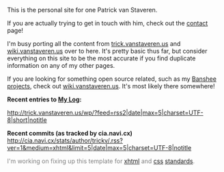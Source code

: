 This is the personal site for one Patrick van Staveren.

If you are actually trying to get in touch with him, check out the [[Contact|contact]] page!

I'm busy porting all the content from [http://trick.vanstaveren.us trick.vanstaveren.us] and [http://wiki.vanstaveren.us wiki.vanstaveren.us] over to here.  It's pretty basic thus far, but consider everything on this site to be the most accurate if you find duplicate information on any of my other pages.

If you are looking for something open source related, such as my [http://www.banshee-project.org Banshee] [[Projects/Open_Source/Banshee|projects]], check out [http://wiki.vanstaveren.us wiki.vanstaveren.us].  It's most likely there somewhere!

'''Recent entries to [http://trick.vanstaveren.us/wp My Log]:'''

<rss>http://trick.vanstaveren.us/wp/?feed=rss2|date|max=5|charset=UTF-8|short|notitle</rss>

'''Recent commits (as tracked by cia.navi.cx)'''
<rss>http://cia.navi.cx/stats/author/trickv/.rss?ver=1&medium=xhtml&limit=5|date|max=5|charset=UTF-8|notitle</rss>



<span style="color: gray;">
I'm working on fixing up this template for [http://validator.w3.org/check/referer xhtml] and [http://jigsaw.w3.org/css-validator/check/referer css] [http://www.w3.org standards].</span>